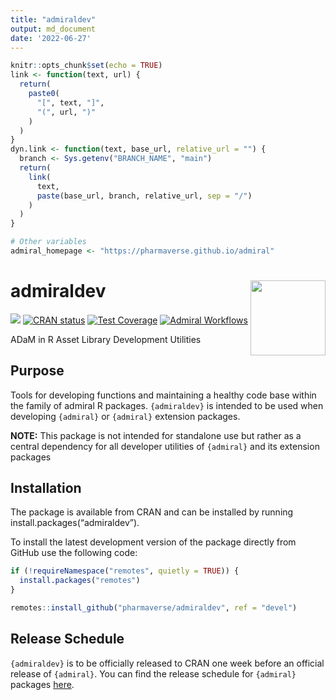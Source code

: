 ```yaml
---
title: "admiraldev"
output: md_document
date: '2022-06-27'
---
```


```r
knitr::opts_chunk$set(echo = TRUE)
link <- function(text, url) {
  return(
    paste0(
      "[", text, "]",
      "(", url, ")"
    )
  )
}
dyn.link <- function(text, base_url, relative_url = "") {
  branch <- Sys.getenv("BRANCH_NAME", "main")
  return(
    link(
      text,
      paste(base_url, branch, relative_url, sep = "/")
    )
  )
}

# Other variables
admiral_homepage <- "https://pharmaverse.github.io/admiral"
```

<!-- Please do not edit the README.md file as it is auto-generated. Only edit the README.Rmd file -->

# admiraldev <img src="man/figures/logo.png" align="right" alt="" width="120" />

<!-- badges: start -->
[<img src="http://pharmaverse.org/shields/admiraldev.svg">](https://pharmaverse.org)
[![CRAN status](https://www.r-pkg.org/badges/version/admiraldev)](https://CRAN.R-project.org/package=admiraldev)
[![Test Coverage](https://raw.githubusercontent.com/pharmaverse/admiraldev/badges/main/test-coverage.svg)](https://github.com/pharmaverse/admiraldev/actions/workflows/code-coverage.yml)
[![Admiral Workflows](https://github.com/pharmaverse/admiraldev/actions/workflows/common.yml/badge.svg)](https://github.com/pharmaverse/admiraldev/actions/workflows/common.yml)

ADaM in R Asset Library Development Utilities


<!-- badges: start -->
<!-- badges: end -->


## Purpose

Tools for developing functions and maintaining a healthy code base within the family of admiral R packages. `{admiraldev}` is intended to be used when developing `{admiral}` or `{admiral}` extension packages. 

**NOTE:** This package is not intended for standalone use but rather as a central dependency for all developer utilities of `{admiral}` and its extension packages 

## Installation

The package is available from CRAN and can be installed by running install.packages("admiraldev").

To install the latest development version of the package directly from GitHub use the following code:

```r
if (!requireNamespace("remotes", quietly = TRUE)) {
  install.packages("remotes")
}

remotes::install_github("pharmaverse/admiraldev", ref = "devel")
```

## Release Schedule

`{admiraldev}` is to be officially released to CRAN one week before an official release of `{admiral}`.  You can find the release schedule for `{admiral}` packages [here](https://github.com/pharmaverse/admiral/tree/devel#release-schedule). 






